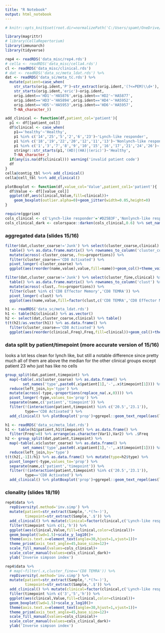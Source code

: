 ```yaml
---
title: "R Notebook"
output: html_notebook
---
```


```r
# knitr::opts_knit$set(root.dir=normalizePath('C:/Users/spamt/OneDrive/Documents/program data/r projects/pem/'))

library(magrittr)
# library(CellaRepertorium)
library(immunarch)
library(tidyverse)
```
```r
rep4 <- readRDS('data_misc/rep4.rds')
# cella <- readRDS('data_misc/cella4.rds')
cl <- readRDS('data_misc/clinical.rds')
# dat <- readRDS('data_sc/meta_ldat.rds') %>% 
dat <- readRDS('data_sc/meta_tc.rds') %>% 
  mutate(patient=case_when(
    str_starts(orig.ident,'P')~str_extract(orig.ident,'(?<=PEM)\\d+'),
    str_starts(orig.ident,'eric')~orig.ident,
    orig.ident=='HD1'~'HA5876',orig.ident=='HD2'~'HA5877',
    orig.ident=='HD3'~'HA5894',orig.ident=='HD4'~'HA5952',
    orig.ident=='HD5'~'HA5953',orig.ident=='HD6'~'HA5957',
    T~NA_character_))

add_clinical <- function(df,patient_col='patient'){
  p1 <- df[[patient_col]]
  df$clinical <- case_when(
    p1=='healthy'~'Healthy',
    p1 %in% c('14','25','5','2','6','23')~'Lynch-like responder',
    p1 %in% c('18','19','22','20','12','11','13')~'Nonlynch-like responder',
    p1 %in% c('1','3','7','8','9','10','15','16','17','21','24','26')~'Nonresponder',
    stringr::str_starts(p1,'(HD)|(HA)|(eric)')~'Healthy',
    T~NA_character_)
  if(any(is.na(df$clinical))) warning('invalid patient code')
  df
}
cella@contig_tbl %<>% add_clinical()
cella@cell_tbl %<>% add_clinical()

plotBoxplot <- function(df,value_col='Value',patient_col1='patient'){
  df$Value <- df[[value_col]]
  ggplot(df,aes(clinical,Value,fill=clinical))+
    geom_boxplot(outlier.alpha=0)+geom_jitter(width=0.05,height=0)
}

require(ggprism)
cols_clinical <- c('Lynch-like responder'='#D25B3F','Nonlynch-like responder'='#356870','Nonresponder'='#8D7233','Healthy'='#3C367E')
cols_clinical_dark <- colorspace::darken(cols_clinical,0.6) %>% set_names(c('Lynch-like responder','Nonlynch-like responder','Nonresponder','Healthy'))
```

### aggregated data (slides 15/16)
```r
filter(dat,cluster_coarse!='Junk') %>% select(cluster_coarse,clinical) %>% 
  table() %>% as.data.frame.matrix() %>% rownames_to_column('cluster_coarse') %>% 
  mutate(across(-cluster_coarse,.fns=proportions)) %>% 
  filter(cluster_coarse=='CD8 Activated') %>% 
  pivot_longer(-cluster_coarse) %>% 
  ggplot(aes(reorder(name,value),value,fill=name))+geom_col()+theme_void()
```

```r
filter(dat,cluster_coarse!='Junk') %>% select(cluster_fine,clinical) %>% 
  table() %>% as.data.frame.matrix() %>% rownames_to_column('clust') %>% 
  mutate(across(-clust,.fns=proportions)) %>% 
  filter(clust %in% c('CD8 Effector Memory','CD8 TEMRA')) %>% 
  pivot_longer(-clust) %>% 
  ggplot(aes(name,value,fill=factor(clust,c('CD8 TEMRA','CD8 Effector Memory'))))+geom_col(position='stack')+theme(legend.title=element_blank())
```

```r
h1 <- readRDS('data_sc/meta_ldat.rds')
h1 <- table(h1$clinical) %>% as.vector()
h2 <- select(dat,cluster_coarse,clinical) %>% table()
t(t(h2)/as.vector(h1)) %>% as.data.frame() %>% 
  filter(cluster_coarse=='CD8 Activated') %>% 
  ggplot(aes(reorder(clinical,Freq),Freq,fill=clinical))+geom_col()+theme_void()
```

### data split by patient/timepoint (more accurate version of 15/16)
looks a lot less clean for lynch like, but still a notable difference since pretty much all of them are above the median for the other clinical groups except patient 23 who just has like no cells
```r
group_split(dat,patient,timepoint) %>% 
  map(~table(.x$cluster_coarse) %>% as.data.frame() %>% 
        set_names('type',paste0(.x$patient[1],'-',.x$timepoint[1]))) %>% 
  reduce(left_join,by='type') %>% 
  mutate(across(-type,~proportions(replace_na(.x,0)))) %>% 
  pivot_longer(-type,values_to='prop') %>% 
  separate(name,c('patient','timepoint')) %>% 
  filter(!(interaction(patient,timepoint) %in% c('20.5','23.1')),
         type=='CD8 Activated') %>% 
  add_clinical() %>% plotBoxplot('prop')+ggrepel::geom_text_repel(aes(label=interaction(patient,timepoint)),max.overlaps=100)
```

```r
h1 <- readRDS('data_sc/meta_ldat.rds')
h1 <- table(h1$patient,h1$timepoint) %>% as.data.frame() %>% 
  filter(Freq!=0) %>% arrange(as.character(Var1),Var2) %>% .$Freq
h2 <- group_split(dat,patient,timepoint) %>% 
  map(~table(.x$cluster_coarse) %>% as.data.frame() %>% 
        set_names('type',paste0(.x$patient[1],'-',.x$timepoint[1]))) %>% 
  reduce(left_join,by='type')
t(t(h2[,-1])/h1) %>% as.data.frame() %>% mutate(type=h2$type) %>% 
  pivot_longer(-type,values_to='prop') %>% 
  separate(name,c('patient','timepoint')) %>% 
  filter(!(interaction(patient,timepoint) %in% c('20.5','23.1')),
         type=='CD8 Activated') %>% 
  add_clinical() %>% plotBoxplot('prop')+ggrepel::geom_text_repel(aes(label=interaction(patient,timepoint)),max.overlaps=100)
```

### clonality (slides 18/19)

```r
rep4$data %>% 
  repDiversity(.method='inv.simp') %>%
  mutate(patient=str_extract(Sample,'.*(?=-)'),
         timepoint=str_extract(Sample,'.$')) %>% 
  add_clinical() %>% mutate(clinical=factor(clinical,c('Lynch-like responder','Nonlynch-like responder','Nonresponder','Healthy'))) %>% 
  filter(timepoint %in% c(1,'h')) %>%
  ggplot(aes(clinical,Value,fill=clinical,color=clinical))+
  geom_boxplot(lwd=1.5)+scale_y_log10()+
  theme(axis.text.x=element_text(angle=30,hjust=1,vjust=1))+
  theme_prism(axis_text_angle=45,base_size=12)+
  scale_fill_manual(values=cols_clinical)+
  scale_color_manual(values=cols_clinical_dark)+
  ylab('Inverse simpson index')
```

```r
rep4$data %>% 
  # map(~filter(.x,cluster_fine=='CD8 TEMRA')) %>%
  repDiversity(.method='inv.simp') %>%
  mutate(patient=str_extract(Sample,'.*(?=-)'),
         timepoint=str_extract(Sample,'.$')) %>% 
  add_clinical() %>% mutate(clinical=factor(clinical,c('Lynch-like responder','Nonlynch-like responder','Nonresponder','Healthy'))) %>% 
  filter(timepoint %in% c('3','5','h')) %>% 
  ggplot(aes(clinical,Value,fill=clinical,color=clinical))+
  geom_boxplot(lwd=1.5)+scale_y_log10()+
  theme(axis.text.x=element_text(angle=30,hjust=1,vjust=1))+
  theme_prism(axis_text_angle=45,base_size=12)+
  scale_fill_manual(values=cols_clinical)+
  scale_color_manual(values=cols_clinical_dark)+
  ylab('Inverse simpson index')
```